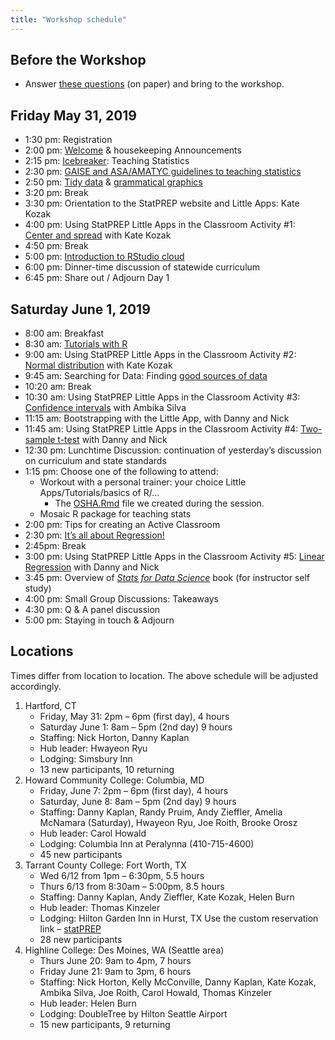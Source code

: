 ```yaml
---
title: "Workshop schedule"
---
```



## Before the Workshop

- Answer [these questions](https://docs.google.com/document/d/1ntePDIJVWe6Y8JHjKMcFbmYNKJNIN3V-APeY3Dp1qTg/edit?usp=sharing) (on paper) and bring to the workshop.


## Friday May 31, 2019 

- 1:30 pm: Registration 
- 2:00 pm: [Welcome](/blog/presentation-welcome/) & housekeeping Announcements
- 2:15 pm: [Icebreaker](/img/Icebreaker.pdf): Teaching Statistics 
- 2:30 pm: [GAISE and ASA/AMATYC guidelines to teaching statistics](/blog/presentation-GAISE-ASA/)
- 2:50 pm: [Tidy data](/blog/presentation-tidy-data/) & [grammatical graphics](/blog/presentation-grammatical-graphics/)
- 3:20 pm: Break
- 3:30 pm: Orientation to the StatPREP website and Little Apps: Kate Kozak
- 4:00 pm: Using StatPREP Little Apps in the Classroom Activity #1: [Center and spread](/blog/instructions-center-spread/) with Kate Kozak
- 4:50 pm: Break
- 5:00 pm: [Introduction to RStudio cloud](/blog/technology/)
- 6:00 pm: Dinner-time discussion of statewide curriculum 
- 6:45 pm: Share out / Adjourn Day 1

## Saturday June 1, 2019


- 8:00 am: Breakfast 
- 8:30 am: [Tutorials with  R](/blog/tutorials/)
- 9:00 am: Using StatPREP Little Apps in the Classroom Activity #2: [Normal distribution](/blog/instructions-normal-distribution/) with Kate Kozak
- 9:45 am: Searching for Data:  Finding [good sources of data](/blog/presentation-data-sources/)
- 10:20 am: Break
- 10:30 am: Using StatPREP Little Apps in the Classroom Activity #3: [Confidence intervals](/blog/instructions-confidence-intervals/) with Ambika Silva
- 11:15 am: Bootstrapping with the Little App, with Danny and Nick
- 11:45 am: Using StatPREP Little Apps in the Classroom Activity #4: [Two-sample t-test](/blog/instructions-two-sample-t-test/) with Danny and Nick
- 12:30 pm: Lunchtime Discussion: continuation of yesterday's discussion  on curriculum and state standards 
- 1:15 pm: Choose one of the following to attend:
    - Workout with a personal trainer: your choice Little Apps/Tutorials/basics of R/...
        - The [OSHA.Rmd](/realdata/OSHA.Rmd) file we created during the session.
    - Mosaic R package for teaching stats
- 2:00 pm: Tips for creating an Active Classroom
- 2:30 pm: [It's all about Regression!](/blog/presentation-its-all-regression/) 
- 2:45pm:  Break
- 3:00 pm: Using StatPREP Little Apps in the Classroom Activity #5: [Linear Regression](/blog/instructions-linear-regression/) with Danny and Nick
- 3:45 pm: Overview of [*Stats for Data Science*](http://dtkaplan.github.io/SDS-book) book (for instructor self study)
- 4:00 pm: Small Group Discussions: Takeaways
- 4:30 pm: Q & A panel discussion
- 5:00 pm: Staying in touch & Adjourn


<!--

- [Participant Bios](https://docs.google.com/document/d/1VTPBkCh-iwVYZC7bb5SYMpr1eIVv6QZLcqn17lYfMWU/edit?usp=sharing): We'll break up into groups of 3 or 4, trying to avoid people we already know. Each person will interview and write a brief bio (including any ice-breaker-like information) in  the document linked to above.

-->
## Locations

Times differ from location to location. The above schedule will be adjusted accordingly.

1. Hartford, CT
    - Friday, May 31:   2pm – 6pm (first day), 4 hours
    - Saturday June 1: 8am – 5pm (2nd day) 9 hours
    - Staffing: Nick Horton, Danny Kaplan
    - Hub leader: Hwayeon Ryu
    - Lodging: Simsbury Inn
    - 13 new participants, 10 returning
    
2.  Howard Community College:  Columbia,  MD
    - Friday, June 7:  2pm – 6pm (first day), 4 hours
    - Saturday, June 8:  8am – 5pm (2nd day) 9 hours
    - Staffing: Danny Kaplan, Randy Pruim, Andy Zieffler, Amelia McNamara (Saturday), Hwayeon Ryu, Joe Roith, Brooke Orosz
    - Hub leader: Carol Howald
    - Lodging: Columbia Inn at Peralynna (410-715-4600)
    - 45 new participants

3. Tarrant County College: Fort Worth,  TX
    - Wed 6/12 from 1pm – 6:30pm, 5.5 hours
    - Thurs 6/13 from 8:30am – 5:00pm, 8.5 hours
    - Staffing: Danny Kaplan, Andy Zieffler, Kate Kozak, Helen Burn
    - Hub leader: Thomas Kinzeler
    - Lodging: Hilton Garden Inn in Hurst, TX Use the custom reservation link – [statPREP](https://nam02.safelinks.protection.outlook.com/?url=https%3A%2F%2Fsecure3.hilton.com%2Fen_US%2Fgi%2Freservation%2Fbook.htm%3FinputModule%3DHOTEL%26ctyhocn%3DDFWHCGI%26spec_plan%3DSTATP%26arrival%3D20190611%26departure%3D20190614%26cid%3DOM%2CWW%2CHILTONLINK%2CEN%2CDirectLink%26fromId%3DHILTONLINKDIRECT&data=02%7C01%7CKAYLA.BRISTER%40hilton.com%7C81436573b71c471a3bbc08d6ca8e4a59%7C660292d2cfd54a3db7a7e8f7ee458a0a%7C0%7C0%7C636919109809148547&sdata=62BHwWDhe4z4rTp56XjA6U%2Fhj80F1wID0FJNVgU1Q48%3D&reserved=0)
    - 28 new participants

4.  Highline College: Des Moines, WA (Seattle area) 
    - Thurs June 20: 9am to 4pm, 7 hours
    - Friday June 21: 9am to 3pm, 6 hours
    - Staffing: Nick Horton, Kelly McConville, Danny Kaplan, Kate Kozak, Ambika Silva, Joe Roith, Carol Howald, Thomas Kinzeler
    - Hub leader: Helen Burn
    - Lodging: DoubleTree by Hilton Seattle Airport
    - 15 new participants, 9 returning


